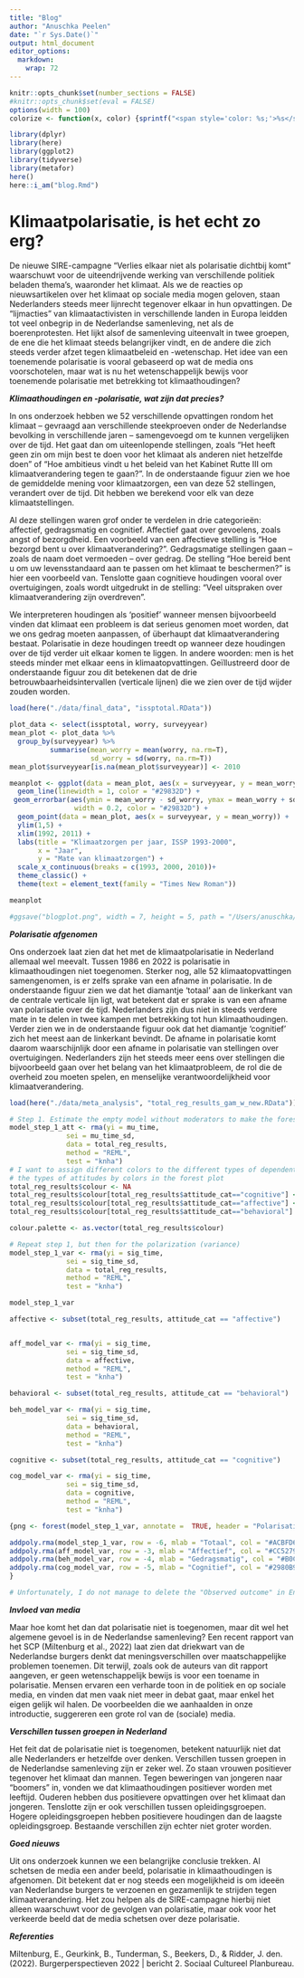 ```yaml
---
title: "Blog"
author: "Anuschka Peelen"
date: "`r Sys.Date()`"
output: html_document
editor_options: 
  markdown: 
    wrap: 72
---
```


```r
knitr::opts_chunk$set(number_sections = FALSE)
#knitr::opts_chunk$set(eval = FALSE)
options(width = 100)
colorize <- function(x, color) {sprintf("<span style='color: %s;'>%s</span>", color, x) }

```

```r
library(dplyr)
library(here)
library(ggplot2)
library(tidyverse)
library(metafor)
here()
here::i_am("blog.Rmd")
```

# Klimaatpolarisatie, is het echt zo erg? {-}

De nieuwe SIRE-campagne "Verlies elkaar niet als polarisatie dichtbij
komt" waarschuwt voor de uiteendrijvende werking van verschillende
politiek beladen thema's, waaronder het klimaat. Als we de reacties op
nieuwsartikelen over het klimaat op sociale media mogen geloven, staan
Nederlanders steeds meer lijnrecht tegenover elkaar in hun opvattingen.
De "lijmacties" van klimaatactivisten in verschillende landen in Europa
leidden tot veel onbegrip in de Nederlandse samenleving, net als de
boerenprotesten. Het lijkt alsof de samenleving uiteenvalt in twee
groepen, de ene die het klimaat steeds belangrijker vindt, en de andere
die zich steeds verder afzet tegen klimaatbeleid en -wetenschap. Het
idee van een toenemende polarisatie is vooral gebaseerd op wat de media
ons voorschotelen, maar wat is nu het wetenschappelijk bewijs voor
toenemende polarisatie met betrekking tot klimaathoudingen?

***Klimaathoudingen en -polarisatie, wat zijn dat precies?***

In ons onderzoek hebben we 52 verschillende opvattingen rondom het
klimaat -- gevraagd aan verschillende steekproeven onder de Nederlandse
bevolking in verschillende jaren -- samengevoegd om te kunnen
vergelijken over de tijd. Het gaat dan om uiteenlopende stellingen,
zoals "Het heeft geen zin om mijn best te doen voor het klimaat als
anderen niet hetzelfde doen" of "Hoe ambitieus vindt u het beleid van
het Kabinet Rutte III om klimaatverandering tegen te gaan?". In de
onderstaande figuur zien we hoe de gemiddelde mening voor klimaatzorgen,
een van deze 52 stellingen, verandert over de tijd. Dit hebben we
berekend voor elk van deze klimaatstellingen.

Al deze stellingen waren grof onder te verdelen in drie categorieën:
affectief, gedragsmatig en cognitief. Affectief gaat over gevoelens,
zoals angst of bezorgdheid. Een voorbeeld van een affectieve stelling is
"Hoe bezorgd bent u over klimaatverandering?". Gedragsmatige stellingen
gaan -- zoals de naam doet vermoeden -- over gedrag. De stelling "Hoe
bereid bent u om uw levensstandaard aan te passen om het klimaat te
beschermen?" is hier een voorbeeld van. Tenslotte gaan cognitieve
houdingen vooral over overtuigingen, zoals wordt uitgedrukt in de
stelling: "Veel uitspraken over klimaatverandering zijn overdreven".

We interpreteren houdingen als 'positief' wanneer mensen bijvoorbeeld
vinden dat klimaat een probleem is dat serieus genomen moet worden, dat
we ons gedrag moeten aanpassen, of überhaupt dat klimaatverandering
bestaat. Polarisatie in deze houdingen treedt op wanneer deze houdingen
over de tijd verder uit elkaar komen te liggen. In andere woorden: men
is het steeds minder met elkaar eens in klimaatopvattingen.
Geïllustreerd door de onderstaande figuur zou dit betekenen dat de drie
betrouwbaarheidsintervallen (verticale lijnen) die we zien over de tijd
wijder zouden worden.

```r
load(here("./data/final_data", "issptotal.RData"))

plot_data <- select(issptotal, worry, surveyyear)
mean_plot <- plot_data %>%
  group_by(surveyyear) %>%
          summarise(mean_worry = mean(worry, na.rm=T),
                    sd_worry = sd(worry, na.rm=T))
mean_plot$surveyyear[is.na(mean_plot$surveyyear)] <- 2010

meanplot <- ggplot(data = mean_plot, aes(x = surveyyear, y = mean_worry)) +
  geom_line(linewidth = 1, color = "#29832D") +
 geom_errorbar(aes(ymin = mean_worry - sd_worry, ymax = mean_worry + sd_worry),
                width = 0.2, color = "#29832D") +
  geom_point(data = mean_plot, aes(x = surveyyear, y = mean_worry)) +
  ylim(1,5) + 
  xlim(1992, 2011) + 
  labs(title = "Klimaatzorgen per jaar, ISSP 1993-2000",
       x = "Jaar",
       y = "Mate van klimaatzorgen") +
  scale_x_continuous(breaks = c(1993, 2000, 2010))+ 
  theme_classic() +
  theme(text = element_text(family = "Times New Roman"))

meanplot 

#ggsave("blogplot.png", width = 7, height = 5, path = "/Users/anuschka/Documents/climatechange/climatechange/output/blogplot.png")

```

***Polarisatie afgenomen***

Ons onderzoek laat zien dat het met de klimaatpolarisatie in Nederland
allemaal wel meevalt. Tussen 1986 en 2022 is polarisatie in
klimaathoudingen niet toegenomen. Sterker nog, alle 52
klimaatopvattingen samengenomen, is er zelfs sprake van een afname in
polarisatie. In de onderstaande figuur zien we dat het diamantje
'totaal' aan de linkerkant van de centrale verticale lijn ligt, wat
betekent dat er sprake is van een afname van polarisatie over de tijd.
Nederlanders zijn dus niet in steeds verdere mate in te delen in twee
kampen met betrekking tot hun klimaathoudingen. Verder zien we in de
onderstaande figuur ook dat het diamantje 'cognitief' zich het meest aan
de linkerkant bevindt. De afname in polarisatie komt daarom
waarschijnlijk door een afname in polarisatie van stellingen over
overtuigingen. Nederlanders zijn het steeds meer eens over stellingen
die bijvoorbeeld gaan over het belang van het klimaatprobleem, de rol
die de overheid zou moeten spelen, en menselijke verantwoordelijkheid
voor klimaatverandering.

```r
load(here("./data/meta_analysis", "total_reg_results_gam_w_new.RData"))

# Step 1. Estimate the empty model without moderators to make the forest plots. 
model_step_1_att <- rma(yi = mu_time,
              sei = mu_time_sd,
              data = total_reg_results,
              method = "REML",
              test = "knha")
# I want to assign different colors to the different types of dependent variables, so that one can easily distinguish 
# the types of attitudes by colors in the forest plot
total_reg_results$colour <- NA
total_reg_results$colour[total_reg_results$attitude_cat=="cognitive"] <- "#2980B9" # blue
total_reg_results$colour[total_reg_results$attitude_cat=="affective"] <- "#CC5279" # pink
total_reg_results$colour[total_reg_results$attitude_cat=="behavioral"] <- "#B0CC52" # green

colour.palette <- as.vector(total_reg_results$colour)

# Repeat step 1, but then for the polarization (variance)
model_step_1_var <- rma(yi = sig_time,
              sei = sig_time_sd,
              data = total_reg_results,
              method = "REML",
              test = "knha")

model_step_1_var

affective <- subset(total_reg_results, attitude_cat == "affective")


aff_model_var <- rma(yi = sig_time,
              sei = sig_time_sd,
              data = affective,
              method = "REML",
              test = "knha")

behavioral <- subset(total_reg_results, attitude_cat == "behavioral")

beh_model_var <- rma(yi = sig_time,
              sei = sig_time_sd,
              data = behavioral,
              method = "REML",
              test = "knha")

cognitive <- subset(total_reg_results, attitude_cat == "cognitive")

cog_model_var <- rma(yi = sig_time,
              sei = sig_time_sd,
              data = cognitive,
              method = "REML",
              test = "knha")


```

```r
{png <- forest(model_step_1_var, annotate =  TRUE, header = "Polarisatie in houdingen ten aanzien van klimaat", pch = 23, fonts = "Times", ylim = c(-6, 0), cex = 1, addfit = FALSE, width = 5)

addpoly.rma(model_step_1_var, row = -6, mlab = "Totaal", col = "#ACBFD6")
addpoly.rma(aff_model_var, row = -3, mlab = "Affectief", col = "#CC5279")
addpoly.rma(beh_model_var, row = -4, mlab = "Gedragsmatig", col = "#B0CC52")
addpoly.rma(cog_model_var, row = -5, mlab = "Cognitief", col = "#2980B9")
}

# Unfortunately, I do not manage to delete the "Observed outcome" in English from underneath the plot, or change CI in BI. 
```

***Invloed van media***

Maar hoe komt het dan dat polarisatie niet is toegenomen, maar dit wel
het algemene gevoel is in de Nederlandse samenleving? Een recent rapport
van het SCP (Miltenburg et al., 2022) laat zien dat driekwart van de
Nederlandse burgers denkt dat meningsverschillen over maatschappelijke
problemen toenemen. Dit terwijl, zoals ook de auteurs van dit rapport
aangeven, er geen wetenschappelijk bewijs is voor een toename in
polarisatie. Mensen ervaren een verharde toon in de politiek en op
sociale media, en vinden dat men vaak niet meer in debat gaat, maar
enkel het eigen gelijk wil halen. De voorbeelden die we aanhaalden in
onze introductie, suggereren een grote rol van de (sociale) media.

***Verschillen tussen groepen in Nederland***

Het feit dat de polarisatie niet is toegenomen, betekent natuurlijk niet
dat alle Nederlanders er hetzelfde over denken. Verschillen tussen
groepen in de Nederlandse samenleving zijn er zeker wel. Zo staan
vrouwen positiever tegenover het klimaat dan mannen. Tegen beweringen
van jongeren naar "boomers" in, vonden we dat klimaathoudingen
positiever worden met leeftijd. Ouderen hebben dus positievere
opvattingen over het klimaat dan jongeren. Tenslotte zijn er ook
verschillen tussen opleidingsgroepen. Hogere opleidingsgroepen hebben
positievere houdingen dan de laagste opleidingsgroep. Bestaande
verschillen zijn echter niet groter worden.

***Goed nieuws***

Uit ons onderzoek kunnen we een belangrijke conclusie trekken. Al
schetsen de media een ander beeld, polarisatie in klimaathoudingen is
afgenomen. Dit betekent dat er nog steeds een mogelijkheid is om ideeën
van Nederlandse burgers te verzoenen en gezamenlijk te strijden tegen
klimaatverandering. Het zou helpen als de SIRE-campagne hierbij niet
alleen waarschuwt voor de gevolgen van polarisatie, maar ook voor het
verkeerde beeld dat de media schetsen over deze polarisatie.

***Referenties***

Miltenburg, E., Geurkink, B., Tunderman, S., Beekers, D., & Ridder, J.
den. (2022). Burgerperspectieven 2022 \| bericht 2. Sociaal Cultureel
Planbureau.
